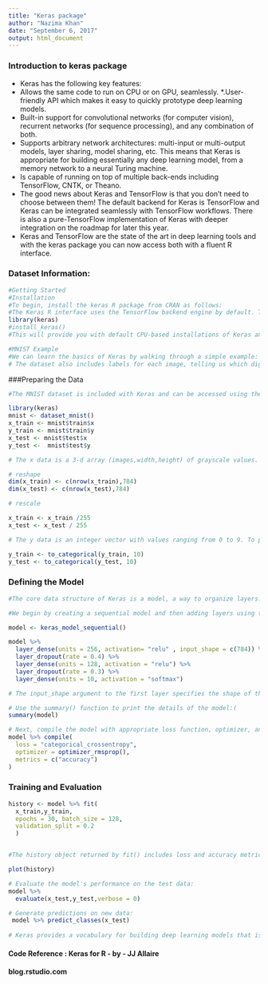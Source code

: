```yaml
---
title: "Keras package"
author: "Nazima Khan"
date: "September 6, 2017"
output: html_document
---
```

### Introduction to keras package
* Keras has the following key features:
* Allows the same code to run on CPU or on GPU, seamlessly.
*.User-friendly API which makes it easy to quickly prototype deep learning models.
* Built-in support for convolutional networks (for computer vision), recurrent networks (for sequence processing), and any combination of both.
* Supports arbitrary network architectures: multi-input or multi-output models, layer sharing, model sharing, etc. This means that Keras is appropriate for building essentially any deep learning model, from a memory network to a neural Turing machine.
* Is capable of running on top of multiple back-ends including TensorFlow, CNTK, or Theano.
* The good news about Keras and TensorFlow is that you don't need to choose between them! The default backend for Keras is  TensorFlow and Keras can be integrated seamlessly with TensorFlow workflows. There is also a pure-TensorFlow implementation of Keras with deeper integration on the roadmap for later this year.
* Keras and TensorFlow are the state of the art in deep learning tools and with the keras package you can now access both with a fluent R interface.

### Dataset Information:
```r
#Getting Started
#Installation
#To begin, install the keras R package from CRAN as follows:
#The Keras R interface uses the TensorFlow backend engine by default. To install both the core Keras library as well as the TensorFlow backend use the install_keras() function:
library(keras)
#install_keras()
#This will provide you with default CPU-based installations of Keras and TensorFlow. If you want a more customized installation, e.g. if you want to take advantage of NVIDIA GPUs, see the documentation for install_keras().

#MNIST Example
#We can learn the basics of Keras by walking through a simple example: recognizing handwritten digits from the MNIST dataset. MNIST consists of 28 x 28 grayscale images of handwritten digits like these:
# The dataset also includes labels for each image, telling us which digit it is. For example, the labels for the above images are 5, 0, 4, and 1.
```
###Preparing the Data
```r

#The MNIST dataset is included with Keras and can be accessed using the dataset_mnist() function. Here we load the dataset then create variables for our test and training data:

library(keras)
mnist <- dataset_mnist()
x_train <- mnist$train$x
y_train <- mnist$train$y
x_test <- mnist$test$x
y_test <-  mnist$test$y

# The x data is a 3-d array (images,width,height) of grayscale values. To prepare the data for training we convert the 3-d arrays into matrices by reshaping width and height into a single dimension (28x28 images are flattened into length 784 vectors). Then, we convert the grayscale values from integers ranging between 0 to 255 into floating point values ranging between 0 and 1:

# reshape
dim(x_train) <- c(nrow(x_train),784)
dim(x_test) <- c(nrow(x_test),784)

# rescale

x_train <- x_train /255
x_test <- x_test / 255

# The y data is an integer vector with values ranging from 0 to 9. To prepare this data for training we one-hot encode the vectors into binary class matrices using the Keras to_categorical() function:

y_train <- to_categorical(y_train, 10)
y_test <- to_categorical(y_test, 10)
```

### Defining the Model
```r
#The core data structure of Keras is a model, a way to organize layers. The simplest type of model is the sequential model, a linear stack of layers.

#We begin by creating a sequential model and then adding layers using the pipe (%>%) operator:

model <- keras_model_sequential()

model %>%
  layer_dense(units = 256, activation= "relu" , input_shape = c(784)) %>%
  layer_dropout(rate = 0.4) %>%
  layer_dense(units = 128, activation = "relu") %>%
  layer_dropout(rate = 0.3) %>%
  layer_dense(units = 10, activation = "softmax")

# The input_shape argument to the first layer specifies the shape of the input data (a length 784 numeric vector representing a grayscale image). The final layer outputs a length 10 numeric vector (probabilities for each digit) using a softmax activation function.

# Use the summary() function to print the details of the model:(
summary(model)

# Next, compile the model with appropriate loss function, optimizer, and metrics:
model %>% compile(
  loss = "categorical_crossentropy",
  optimizer = optimizer_rmsprop(),
  metrics = c("accuracy")
)
```

### Training and Evaluation
```r

history <- model %>% fit(
  x_train,y_train,
  epochs = 30, batch_size = 128,
  validation_split = 0.2
  )


#The history object returned by fit() includes loss and accuracy metrics which we can plot:

plot(history)

# Evaluate the model's performance on the test data:
model %>% 
  evaluate(x_test,y_test,verbose = 0)

# Generate predictions on new data:
 model %>% predict_classes(x_test)
 
# Keras provides a vocabulary for building deep learning models that is simple, elegant, and intuitive. Building a question answering system, an image classification model, a neural Turing machine, or any other model is just as straightforward.

```
#### Code Reference : Keras for R - by - JJ Allaire
#### blog.rstudio.com